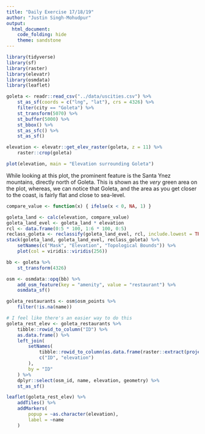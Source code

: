 ```yaml
---
title: "Daily Exercise 17/18/19"
author: "Justin Singh-Mohudpur"
output: 
  html_document:
    code_folding: hide
    theme: sandstone
---
```


```r
library(tidyverse)
library(sf)
library(raster)
library(elevatr)
library(osmdata)
library(leaflet)
```
```r
goleta <- readr::read_csv("../data/uscities.csv") %>%
    st_as_sf(coords = c("lng", "lat"), crs = 4326) %>%
    filter(city == "Goleta") %>%
    st_transform(5070) %>%
    st_buffer(5000) %>%
    st_bbox() %>%
    st_as_sfc() %>%
    st_as_sf()

elevation <- elevatr::get_elev_raster(goleta, z = 11) %>%
    raster::crop(goleta)

plot(elevation, main = "Elevation surrounding Goleta")
```

While looking at this plot, the prominent feature is the Santa Ynez mountains, directly north of Goleta.
This is shown as the *very* green area on the plot, whereas, we can notice that Goleta, and the area as you get closer to the coast,
is fairly flat and close to sea-level.

```r
compare_value <- function(x) { ifelse(x < 0, NA, 1) }

goleta_land <- calc(elevation, compare_value)
goleta_land_evel <- goleta_land * elevation
rcl <- data.frame(0:5 * 100, 1:6 * 100, 0:5)
reclass_goleta <- reclassify(goleta_land_evel, rcl, include.lowest = TRUE)
stack(goleta_land, goleta_land_evel, reclass_goleta) %>%
    setNames(c("Mask", "Elevation", "Topological Bounds")) %>%
    plot(col = viridis::viridis(256))
```

```r
bb <- goleta %>%
    st_transform(4326)

osm <- osmdata::opq(bb) %>%
    add_osm_feature(key = "amenity", value = "restaurant") %>%
    osmdata_sf()

goleta_restaurants <- osm$osm_points %>%
    filter(!is.na(name))

# I feel like there's an easier way to do this
goleta_rest_elev <- goleta_restaurants %>%
    tibble::rowid_to_column("ID") %>%
    as.data.frame() %>%
    left_join(
        setNames(
            tibble::rowid_to_column(as.data.frame(raster::extract(projectRaster(elevation, crs = "+proj=longlat +datum=WGS84 +no_defs"), goleta_restaurants))),
            c("ID", "elevation")
        ),
        by = "ID"
    ) %>%
    dplyr::select(osm_id, name, elevation, geometry) %>%
    st_as_sf()

leaflet(goleta_rest_elev) %>%
    addTiles() %>%
    addMarkers(
        popup = ~as.character(elevation),
        label = ~name
    )
```